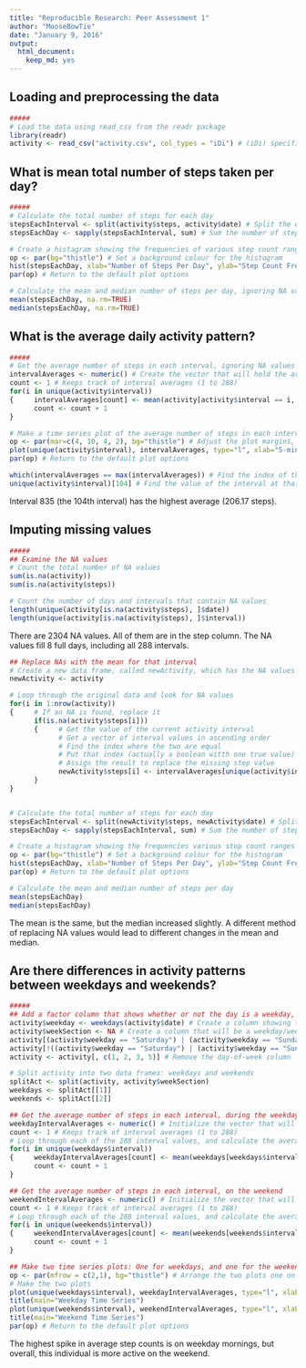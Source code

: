 ```yaml
---
title: "Reproducible Research: Peer Assessment 1"
author: "MooseBowTie"
date: "January 9, 2016"
output: 
  html_document: 
    keep_md: yes
---
```


## Loading and preprocessing the data
```r
#####
# Load the data using read_csv from the readr package
library(readr)
activity <- read_csv("activity.csv", col_types = "iDi") # (iDi) specifies (integer, Date, and integer) for the classes of the 3 columns
```


## What is mean total number of steps taken per day?
```r
#####
# Calculate the total number of steps for each day
stepsEachInterval <- split(activity$steps, activity$date) # Split the data by date
stepsEachDay <- sapply(stepsEachInterval, sum) # Sum the number of steps in each day

# Create a histagram showing the frequencies of various step count ranges
op <- par(bg="thistle") # Set a background colour for the histogram
hist(stepsEachDay, xlab="Number of Steps Per Day", ylab="Step Count Frequency", main="Histogram of Daily Step Totals", col="steelblue1")
par(op) # Return to the default plot options

# Calculate the mean and median number of steps per day, ignoring NA values
mean(stepsEachDay, na.rm=TRUE)
median(stepsEachDay, na.rm=TRUE)
```


## What is the average daily activity pattern?
```r
#####
# Get the average number of steps in each interval, ignoring NA values
intervalAverages <- numeric() # Create the vector that will hold the average of the step counts
count <- 1 # Keeps track of interval averages (1 to 288)
for(i in unique(activity$interval))
{     intervalAverages[count] <- mean(activity[activity$interval == i, ]$steps, na.rm = TRUE)
      count <- count + 1
}

# Make a time series plot of the average number of steps in each interval
op <- par(mar=c(4, 10, 4, 2), bg="thistle") # Adjust the plot margins, and set a background colour
plot(unique(activity$interval), intervalAverages, type="l", xlab="5-minute Intervals", ylab="Interval Averages", main="Time Series Step Analysis", col="steelblue1", lwd="2")
par(op) # Return to the default plot options

which(intervalAverages == max(intervalAverages)) # Find the index of the interval with the maximun average step count
unique(activity$interval)[104] # Find the value of the interval at that index
```
Interval 835 (the 104th interval) has the highest average (206.17 steps).


## Imputing missing values
```r
#####
## Examine the NA values
# Count the total number of NA values
sum(is.na(activity))
sum(is.na(activity$steps))

# Count the number of days and intervals that contain NA values
length(unique(activity[is.na(activity$steps), ]$date))
length(unique(activity[is.na(activity$steps), ]$interval))
```
There are 2304 NA values.  All of them are in the step column.
The NA values fill 8 full days, including all 288 intervals.


```r
## Replace NAs with the mean for that interval
# Create a new data frame, called newActivity, which has the NA values replaced with interval means
newActivity <- activity

# Loop through the original data and look for NA values
for(i in 1:nrow(activity))
{     # If an NA is found, replace it
      if(is.na(activity$steps[i]))
      {     # Get the value of the current activity interval
            # Get a vector of interval values in ascending order
            # Find the index where the two are equal
            # Put that index (actually a boolean witth one true value) into interval averages
            # Assign the result to replace the missing step value
            newActivity$steps[i] <- intervalAverages[unique(activity$interval) == activity$interval[i]]
      }
}


# Calculate the total number of steps for each day
stepsEachInterval <- split(newActivity$steps, newActivity$date) # Split the data by date
stepsEachDay <- sapply(stepsEachInterval, sum) # Sum the number of steps in each day

# Create a histagram showing the frequencies various step count ranges
op <- par(bg="thistle") # Set a background colour for the histogram
hist(stepsEachDay, xlab="Number of Steps Per Day", ylab="Step Count Frequency", main="Histogram of Daily Step Totals", col="steelblue1")
par(op) # Return to the default plot options 

# Calculate the mean and median number of steps per day
mean(stepsEachDay)
median(stepsEachDay)
```
The mean is the same, but the median increased slightly.
A different method of replacing NA values would lead to different changes in the mean and median.


## Are there differences in activity patterns between weekdays and weekends?
```r
#####
## Add a factor column that shows whether or not the day is a weekday, or weekend
activity$weekday <- weekdays(activity$date) # Create a column showing the day of the week
activity$weekSection <- NA # Create a column that will be a weekday/weekend factor.  Initialize it with NA's
activity[(activity$weekday == "Saturday") | (activity$weekday == "Sunday"), ]$weekSection <- "weekend" # Fill in the "weekend" values
activity[!((activity$weekday == "Saturday") | (activity$weekday == "Sunday")), ]$weekSection <- "weekday" # Fill in the "weekday" values
activity <- activity[, c(1, 2, 3, 5)] # Remove the day-of-week column

# Split activity into two data frames: weekdays and weekends
splitAct <- split(activity, activity$weekSection)
weekdays <- splitAct[[1]]
weekends <- splitAct[[2]]

## Get the average number of steps in each interval, during the weekdays
weekdayIntervalAverages <- numeric() # Initialize the vector that will hold the interval averages
count <- 1 # Keeps track of interval averages (1 to 288)
# Loop through each of the 288 interval values, and calculate the average for each of them
for(i in unique(weekdays$interval))
{     weekdayIntervalAverages[count] <- mean(weekdays[weekdays$interval == i, ]$steps, na.rm = TRUE)
      count <- count + 1
}

## Get the average number of steps in each interval, on the weekend
weekendIntervalAverages <- numeric() # Initialize the vector that will hold the interval averages
count <- 1 # Keeps track of interval averages (1 to 288)
# Loop through each of the 288 interval values, and calculate the average for each of them
for(i in unique(weekends$interval))
{     weekendIntervalAverages[count] <- mean(weekends[weekends$interval == i, ]$steps, na.rm = TRUE)
      count <- count + 1
}

## Make two time series plots: One for weekdays, and one for the weekend
op <- par(mfrow = c(2,1), bg="thistle") # Arrange the two plots one on top of the other, and set a background colour
# Make the two plots
plot(unique(weekdays$interval), weekdayIntervalAverages, type="l", xlab="5-minute Intervals", ylab="Weekday Interval Averages", col="steelblue1", lwd="2")
title(main="Weekday Time Series")
plot(unique(weekends$interval), weekendIntervalAverages, type="l", xlab="5-minute Intervals", ylab="Weekend Interval Averages", col="steelblue1", lwd="2")
title(main="Weekend Time Series")
par(op) # Return to the default plot options
```
The highest spike in average step counts is on weekday mornings, but overall, this individual is more active on the weekend.









